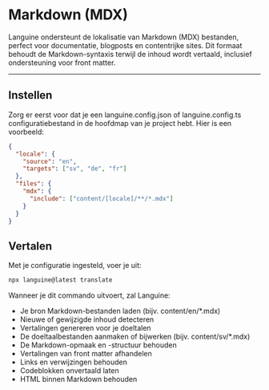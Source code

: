 # Markdown (MDX)

Languine ondersteunt de lokalisatie van Markdown (MDX) bestanden, perfect voor documentatie, blogposts en contentrijke sites. Dit formaat behoudt de Markdown-syntaxis terwijl de inhoud wordt vertaald, inclusief ondersteuning voor front matter.

---

## Instellen

Zorg er eerst voor dat je een languine.config.json of languine.config.ts configuratiebestand in de hoofdmap van je project hebt. Hier is een voorbeeld:

```json
{
  "locale": {
    "source": "en",
    "targets": ["sv", "de", "fr"]
  },
  "files": {
    "mdx": {
      "include": ["content/[locale]/**/*.mdx"]
    }
  }
}
```

## Vertalen

Met je configuratie ingesteld, voer je uit:

```bash
npx languine@latest translate
```

Wanneer je dit commando uitvoert, zal Languine:

- Je bron Markdown-bestanden laden (bijv. content/en/*.mdx)
- Nieuwe of gewijzigde inhoud detecteren
- Vertalingen genereren voor je doeltalen
- De doeltaalbestanden aanmaken of bijwerken (bijv. content/sv/*.mdx)
- De Markdown-opmaak en -structuur behouden
- Vertalingen van front matter afhandelen
- Links en verwijzingen behouden
- Codeblokken onvertaald laten
- HTML binnen Markdown behouden
